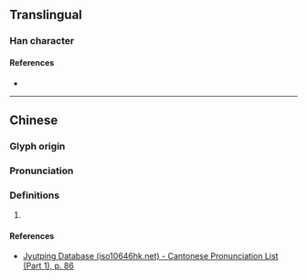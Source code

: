 {{character info/new}}
==Translingual==

===Han character===
{{Han char|rn=32|rad=土|as=06|sn=9|four=|canj=GHER|ids=⿰土各}}

====References====
* {{Han ref|kx=0227.320|dkj=05033|dj=0463.210|hdz=10441.050|uh=578E|ud=22414}}

----

==Chinese==
{{zh-forms}}

===Glyph origin===
{{Han etym}}

===Pronunciation===
{{zh-pron
|m=hè
|c=haak6
|mc=y
|oc=y
|cat=
}}

===Definitions===
{{zh-hanzi}}

# {{rfdef|zh}}

====References====
* [http://www.iso10646hk.net/jp/document/download.jsp Jyutping Database (iso10646hk.net) - Cantonese Pronunciation List (Part 1), p. 86]